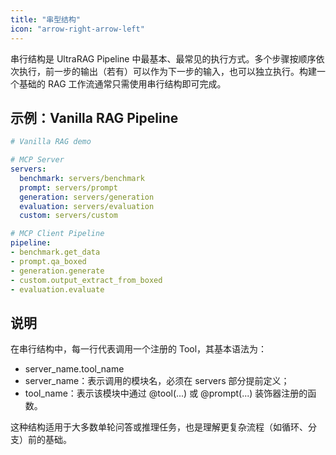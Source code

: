```yaml
---
title: "串型结构"
icon: "arrow-right-arrow-left"
---
```


串行结构是 UltraRAG Pipeline 中最基本、最常见的执行方式。多个步骤按顺序依次执行，前一步的输出（若有）可以作为下一步的输入，也可以独立执行。构建一个基础的 RAG 工作流通常只需使用串行结构即可完成。

## 示例：Vanilla RAG Pipeline

```yaml
# Vanilla RAG demo

# MCP Server
servers:
  benchmark: servers/benchmark
  prompt: servers/prompt
  generation: servers/generation
  evaluation: servers/evaluation
  custom: servers/custom

# MCP Client Pipeline
pipeline:
- benchmark.get_data
- prompt.qa_boxed
- generation.generate
- custom.output_extract_from_boxed
- evaluation.evaluate
```

## 说明

在串行结构中，每一行代表调用一个注册的 Tool，其基本语法为：

- server_name.tool_name
- server_name：表示调用的模块名，必须在 servers 部分提前定义；
- tool_name：表示该模块中通过 @tool(...) 或 @prompt(...) 装饰器注册的函数。

这种结构适用于大多数单轮问答或推理任务，也是理解更复杂流程（如循环、分支）前的基础。
